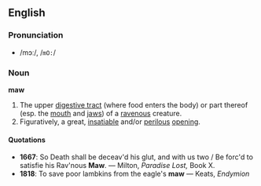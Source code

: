 ==English==

===Pronunciation===
*/mɔː/, /<tt>mO:</tt>/

===Noun===
'''maw'''

# The upper [[digestive tract]] (where food enters the body) or part thereof (esp. the [[mouth]] and [[jaw]]s) of a [[ravenous]] creature.
# Figuratively, a great, [[insatiable]] and/or [[perilous]] [[opening]].


====Quotations====

* '''1667''': So Death shall be deceav'd his glut, and with us two / Be forc'd to satisfie his Rav'nous '''Maw'''. &mdash; Milton, ''Paradise Lost,'' Book X.
* '''1818''': To save poor lambkins from the eagle's '''maw''' &mdash; Keats, ''Endymion''
